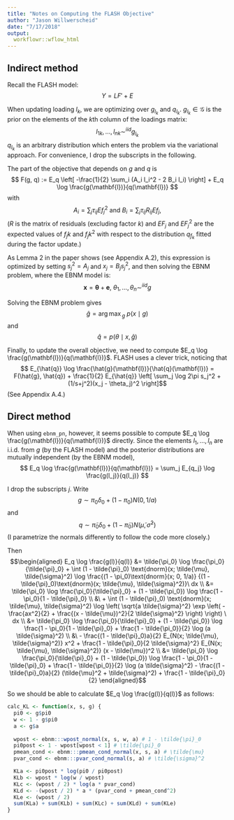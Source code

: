 ```yaml
---
title: "Notes on Computing the FLASH Objective"
author: "Jason Willwerscheid"
date: "7/17/2018"
output:
  workflowr::wflow_html
---
```


## Indirect method

Recall the FLASH model:
$$ Y = LF' + E $$

When updating loading $l_k$, we are optimizing over $g_{l_k}$ and $q_{l_k}$. $g_{l_k} \in \mathcal{G}$ is the prior on the elements of the $k$th column of the loadings matrix:
$$ l_{1k}, \ldots, l_{nk} \sim^{iid} g_{l_k} $$
$q_{l_k}$ is an arbitrary distribution which enters the problem via the variational approach. For convenience, I drop the subscripts in the following.

The part of the objective that depends on $g$ and $q$ is
$$ F(g, q) := E_q \left[ -\frac{1}{2} \sum_i (A_i l_i^2 - 2 B_i l_i) \right]
+ E_q \log \frac{g(\mathbf{l})}{q(\mathbf{l})} $$
with
$$ A_i = \sum_j \tau_{ij} Ef^2_j \text{ and }
B_i = \sum_j \tau_{ij} R_{ij} Ef_j, $$
($R$ is the matrix of residuals (excluding factor $k$) and $EF_j$ and $EF^2_j$ are the expected values of $f_jk$ and $f_jk^2$ with respect to the distribution $q_{f_k}$ fitted during the factor update.)

As Lemma 2 in the paper shows (see Appendix A.2), this expression is optimized by setting $s_j^2 = A_j$ and $x_j = B_j s_j^2$, and then solving the EBNM problem, where the EBNM model is:
$$ \mathbf{x} = \mathbf{\theta} + \mathbf{e},\ \theta_1, \ldots, \theta_n \sim^{iid} g $$

Solving the EBNM problem gives 
$$\hat{g} = {\arg \max}_g\ p(x \mid g) $$ 
and
$$ \hat{q} = p(\theta \mid x, \hat{g}) $$

Finally, to update the overall objective, we need to compute $E_q \log \frac{g(\mathbf{l})}{q(\mathbf{l})}$. FLASH uses a clever trick, noticing that
$$ E_{\hat{q}} \log \frac{\hat{g}(\mathbf{l})}{\hat{q}(\mathbf{l})}
= F(\hat{g}, \hat{q}) + \frac{1}{2} 
E_{\hat{q}} \left[ \sum_j \log 2\pi s_j^2 + (1/s+j^2)(x_j - \theta_j)^2 \right]$$
(See Appendix A.4.)

## Direct method

When using `ebnm_pn`, however, it seems possible to compute $E_q \log \frac{g(\mathbf{l})}{q(\mathbf{l})}$ directly. Since the elements $l_1, \ldots, l_n$ are i.i.d. from $g$ (by the FLASH model) and the posterior distributions are mutually independent (by the EBNM model),
$$ E_q \log \frac{g(\mathbf{l})}{q(\mathbf{l})}
= \sum_j E_{q_j} \log \frac{g(l_j)}{q(l_j)} $$

I drop the subscripts $j$. Write
$$ g \sim \pi_0 \delta_0 + (1 - \pi_0) N(0, 1/a) $$
and
$$ q \sim \tilde{\pi}_0 \delta_0 + (1 - \tilde{\pi}_0) N(\tilde{\mu}, \tilde{\sigma}^2) $$
(I parametrize the normals differently to follow the code more closely.)

Then
$$\begin{aligned}
E_q \log \frac{g(l)}{q(l)}
&= \tilde{\pi_0} \log \frac{\pi_0}{\tilde{\pi}_0}
+ \int (1 - \tilde{\pi}_0) \text{dnorm}(x; \tilde{\mu}, \tilde{\sigma}^2)
\log \frac{(1 - \pi_0)\text{dnorm}(x; 0, 1/a)}
{(1 - \tilde{\pi}_0)\text{dnorm}(x; \tilde{\mu}, \tilde{\sigma}^2)}\ dx \\
&= \tilde{\pi_0} \log \frac{\pi_0}{\tilde{\pi}_0}
+ (1 - \tilde{\pi_0}) \log \frac{1 - \pi_0}{1 - \tilde{\pi}_0} \\
&\ 
+ \int (1 - \tilde{\pi}_0) \text{dnorm}(x; \tilde{\mu}, \tilde{\sigma}^2)
\log \left( \sqrt{a \tilde{\sigma}^2} 
\exp \left( -\frac{ax^2}{2} + \frac{(x - \tilde{\mu})^2}{2 \tilde{\sigma}^2} \right) \right)
\ dx \\
&= \tilde{\pi_0} \log \frac{\pi_0}{\tilde{\pi}_0}
+ (1 - \tilde{\pi_0}) \log \frac{1 - \pi_0}{1 - \tilde{\pi}_0} 
+ \frac{1 - \tilde{\pi_0}}{2} \log (a \tilde{\sigma}^2) \\
&\ 
- \frac{(1 - \tilde{\pi}_0)a}{2} E_{N(x; \tilde{\mu}, \tilde{\sigma}^2)} x^2 + \frac{1 - \tilde{\pi}_0}{2 \tilde{\sigma}^2} E_{N(x; \tilde{\mu}, \tilde{\sigma}^2)} (x - \tilde{\mu})^2 \\
&= \tilde{\pi_0} \log \frac{\pi_0}{\tilde{\pi}_0}
+ (1 - \tilde{\pi_0}) \log \frac{1 - \pi_0}{1 - \tilde{\pi}_0} 
+ \frac{1 - \tilde{\pi_0}}{2} \log (a \tilde{\sigma}^2)
- \frac{(1 - \tilde{\pi}_0)a}{2} (\tilde{\mu}^2 + \tilde{\sigma}^2)
+ \frac{1 - \tilde{\pi}_0}{2}
\end{aligned}$$

So we should be able to calculate $E_q \log \frac{g(l)}{q(l)}$ as follows:
```r
calc_KL <- function(x, s, g) {
  pi0 <- g$pi0
  w <- 1 - g$pi0
  a <- g$a
  
  wpost <- ebnm:::wpost_normal(x, s, w, a) # 1 - \tilde{\pi}_0
  pi0post <- 1 - wpost[wpost < 1] # \tilde{\pi}_0
  pmean_cond <- ebnm:::pmean_cond_normal(x, s, a) # \tilde{\mu}
  pvar_cond <- ebnm:::pvar_cond_normal(s, a) # \tilde{\sigma}^2

  KLa <- pi0post * log(pi0 / pi0post)
  KLb <- wpost * log(w / wpost)
  KLc <- (wpost / 2) * log(a * pvar_cond)
  KLd <- -(wpost / 2) * a * (pvar_cond + pmean_cond^2)
  KLe <- (wpost / 2)
  sum(KLa) + sum(KLb) + sum(KLc) + sum(KLd) + sum(KLe)
}
```
